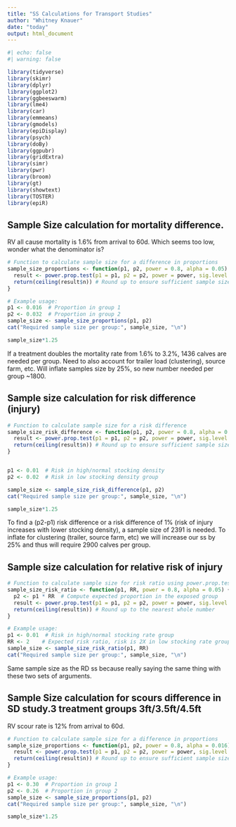 ```yaml
---
title: "SS Calculations for Transport Studies"
author: "Whitney Knauer"
date: "today"
output: html_document
---
```


```r
#| echo: false
#| warning: false

library(tidyverse)
library(skimr)
library(dplyr)
library(ggplot2)
library(ggbeeswarm)
library(lme4)
library(car)
library(emmeans)
library(gmodels)
library(epiDisplay)
library(psych)
library(doBy)
library(ggpubr)
library(gridExtra)
library(simr)
library(pwr)
library(broom)
library(gt)
library(showtext)
library(TOSTER)
library(epiR)
```

## Sample Size calculation for mortality difference.

RV all cause mortality is 1.6% from arrival to 60d. Which seems too low, wonder what the denominator is?

```r
# Function to calculate sample size for a difference in proportions
sample_size_proportions <- function(p1, p2, power = 0.8, alpha = 0.05) {
  result <- power.prop.test(p1 = p1, p2 = p2, power = power, sig.level = alpha)
  return(ceiling(result$n)) # Round up to ensure sufficient sample size
}

# Example usage:
p1 <- 0.016  # Proportion in group 1
p2 <- 0.032  # Proportion in group 2
sample_size <- sample_size_proportions(p1, p2)
cat("Required sample size per group:", sample_size, "\n")

sample_size*1.25
```

If a treatment doubles the mortality rate from 1.6% to 3.2%, 1436 calves are needed per group. Need to also account for trailer load (clustering), source farm, etc. Will inflate samples size by 25%, so new number needed per group \~1800.

## Sample size calculation for risk difference (injury)

```r

# Function to calculate sample size for a risk difference
sample_size_risk_difference <- function(p1, p2, power = 0.8, alpha = 0.05) {
  result <- power.prop.test(p1 = p1, p2 = p2, power = power, sig.level = alpha)
  return(ceiling(result$n)) # Round up to ensure sufficient sample size
}


p1 <- 0.01  # Risk in high/normal stocking density
p2 <- 0.02  # Risk in low stocking density group

sample_size <- sample_size_risk_difference(p1, p2)
cat("Required sample size per group:", sample_size, "\n")

sample_size*1.25
```

To find a (p2-p1) risk difference or a risk difference of 1% (risk of injury increases with lower stocking density), a sample size of 2391 is needed. To inflate for clustering (trailer, source farm, etc) we will increase our ss by 25% and thus will require 2900 calves per group.

## Sample size calculation for relative risk of injury

```r
# Function to calculate sample size for risk ratio using power.prop.test
sample_size_risk_ratio <- function(p1, RR, power = 0.8, alpha = 0.05) {
  p2 <- p1 * RR  # Compute expected proportion in the exposed group
  result <- power.prop.test(p1 = p1, p2 = p2, power = power, sig.level = alpha)
  return(ceiling(result$n)) # Round up to the nearest whole number
}

# Example usage:
p1 <- 0.01  # Risk in high/normal stocking rate group
RR <- 2    # Expected risk ratio, risk is 2X in low stocking rate group
sample_size <- sample_size_risk_ratio(p1, RR)
cat("Required sample size per group:", sample_size, "\n")


```

Same sample size as the RD ss because really saying the same thing with these two sets of arguments.

## Sample Size calculation for scours difference in SD study.3 treatment groups 3ft/3.5ft/4.5ft

RV scour rate is 12% from arrival to 60d.

```r
# Function to calculate sample size for a difference in proportions
sample_size_proportions <- function(p1, p2, power = 0.8, alpha = 0.016) {
  result <- power.prop.test(p1 = p1, p2 = p2, power = power, sig.level = alpha)
  return(ceiling(result$n)) # Round up to ensure sufficient sample size
}

# Example usage:
p1 <- 0.30  # Proportion in group 1
p2 <- 0.26  # Proportion in group 2
sample_size <- sample_size_proportions(p1, p2)
cat("Required sample size per group:", sample_size, "\n")

sample_size*1.25
```
